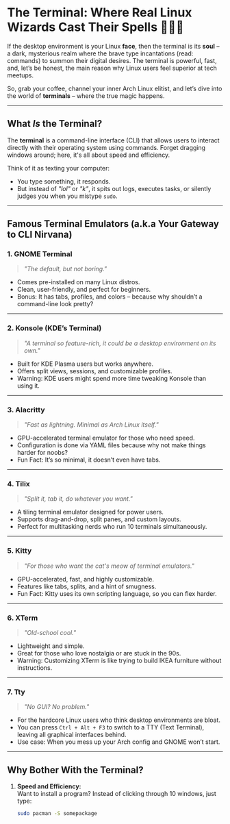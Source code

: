 # The Terminal: Where Real Linux Wizards Cast Their Spells 🧙‍♂️🐧  

If the desktop environment is your Linux **face**, then the terminal is its **soul** – a dark, mysterious realm where the brave type incantations (read: commands) to summon their digital desires. The terminal is powerful, fast, and, let’s be honest, the main reason why Linux users feel superior at tech meetups.  

So, grab your coffee, channel your inner Arch Linux elitist, and let’s dive into the world of **terminals** – where the true magic happens.  

---

## What *Is* the Terminal?  

The **terminal** is a command-line interface (CLI) that allows users to interact directly with their operating system using commands. Forget dragging windows around; here, it's all about speed and efficiency.  

Think of it as texting your computer:  
- You type something, it responds.  
- But instead of *"lol"* or *"k"*, it spits out logs, executes tasks, or silently judges you when you mistype `sudo`.  

---

## Famous Terminal Emulators (a.k.a Your Gateway to CLI Nirvana)  

### 1. **GNOME Terminal**  
> *"The default, but not boring."*  

- Comes pre-installed on many Linux distros.  
- Clean, user-friendly, and perfect for beginners.  
- Bonus: It has tabs, profiles, and colors – because why shouldn’t a command-line look pretty?  

---

### 2. **Konsole** (KDE’s Terminal)  
> *"A terminal so feature-rich, it could be a desktop environment on its own."*  

- Built for KDE Plasma users but works anywhere.  
- Offers split views, sessions, and customizable profiles.  
- Warning: KDE users might spend more time tweaking Konsole than using it.  

---

### 3. **Alacritty**  
> *"Fast as lightning. Minimal as Arch Linux itself."*  

- GPU-accelerated terminal emulator for those who need speed.  
- Configuration is done via YAML files because why not make things harder for noobs?  
- Fun Fact: It’s so minimal, it doesn’t even have tabs.  

---

### 4. **Tilix**  
> *"Split it, tab it, do whatever you want."*  

- A tiling terminal emulator designed for power users.  
- Supports drag-and-drop, split panes, and custom layouts.  
- Perfect for multitasking nerds who run 10 terminals simultaneously.  

---

### 5. **Kitty**  
> *"For those who want the *cat's meow* of terminal emulators."*  

- GPU-accelerated, fast, and highly customizable.  
- Features like tabs, splits, and a hint of smugness.  
- Fun Fact: Kitty uses its own scripting language, so you can flex harder.  

---

### 6. **XTerm**  
> *"Old-school cool."*  

- Lightweight and simple.  
- Great for those who love nostalgia or are stuck in the 90s.  
- Warning: Customizing XTerm is like trying to build IKEA furniture without instructions.  

---

### 7. **Tty**  
> *"No GUI? No problem."*  

- For the hardcore Linux users who think desktop environments are bloat.  
- You can press `Ctrl + Alt + F3` to switch to a TTY (Text Terminal), leaving all graphical interfaces behind.  
- Use case: When you mess up your Arch config and GNOME won’t start.  

---

## Why Bother With the Terminal?  

1. **Speed and Efficiency:**  
   Want to install a program? Instead of clicking through 10 windows, just type:  
   ```bash
   sudo pacman -S somepackage
